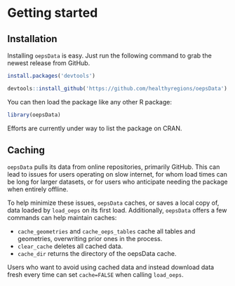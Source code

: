 # Getting started

## Installation

Installing `oepsData` is easy. Just run the following command to grab the newest release from GitHub.

```r
install.packages('devtools')

devtools::install_github('https://github.com/healthyregions/oepsData')
```

You can then load the package like any other R package:

```r
library(oepsData)
```

Efforts are currently under way to list the package on CRAN.

## Caching

`oepsData` pulls its data from online repositories, primarily GitHub. This can lead to issues for users operating on slow internet, for whom load times can be long for larger datasets, or for users who anticipate needing the package when entirely offline.

To help minimize these issues, `oepsData` caches, or saves a local copy of, data loaded by `load_oeps` on its first load. Additionally, `oepsData` offers a few commands can help maintain caches:

* `cache_geometries` and `cache_oeps_tables` cache all tables and geometries, overwriting prior ones in the process.
* `clear_cache` deletes all cached data.
* `cache_dir` returns the directory of the oepsData cache.

Users who want to avoid using cached data and instead download data fresh every time can set `cache=FALSE` when calling `load_oeps`. 

